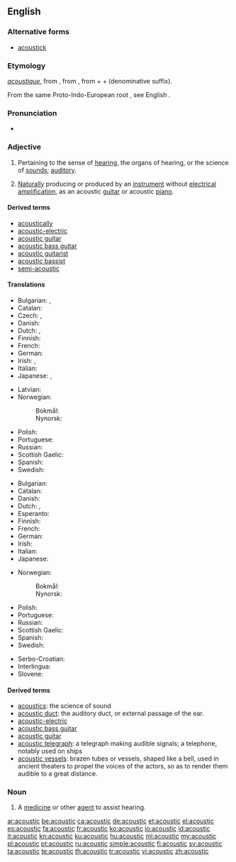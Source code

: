 ==English==

===Alternative forms===
* [[acoustick]] {{qualifier|obsolete}}

===Etymology===
{{etyl|fr|en}} ''[[acoustique]]'', from {{etyl|grc|en}} {{term|ἀκουστικός||auditory|lang=grc}}, from {{etyl|ine-pro|en}} {{m|ine-pro|*h₂ḱh₂owsyé-||to be sharp-eared}}, from {{m|ine-pro|*h₂eḱ-||sharp}} + {{m|ine-pro|*h₂ows-||ear}} + {{m|ine-pro|*yé-}} (denominative suffix).

From the same Proto-Indo-European root {{m|ine-pro|*h₂ḱh₂owsyé-}}, see English {{m|en|hear}}.

===Pronunciation===
* {{audio|En-us-acoustic.ogg|Audio (US)|lang=en}}

===Adjective===
{{en-adj|-}}

# Pertaining to the sense of [[hearing]], the organs of hearing, or the science of [[sounds]]; [[auditory]].
# {{context|music|lang=en}} [[naturally|Naturally]] producing or produced by an [[instrument]] without [[electrical]] [[amplification]], as an acoustic [[guitar]] or acoustic [[piano]].

====Derived terms====
* [[acoustically]]
* [[acoustic-electric]]
* [[acoustic guitar]]
* [[acoustic bass guitar]]
* [[acoustic guitarist]]
* [[acoustic bassist]]
* [[semi-acoustic]]

====Translations====
{{trans-top|pertaining to hearing or the science of sounds}}
* Bulgarian: {{t|bg|слухов}}, {{t|bg|акустичен}}
* Catalan: {{t|ca|acústic}}
* Czech: {{t|cs|akustický}}, {{t|cs|zvukový}}
* Danish: {{t|da|akustisk}}
* Dutch: {{t+|nl|akoestisch}}, {{t+|nl|akoestische}}
* Finnish: {{t|fi|akustinen}}
* French: {{t+|fr|acoustique}}
* German: {{t+|de|akustisch}}
* Irish: {{t|ga|fuaimiúil}}, {{t+|ga|fuaime}}
* Italian: {{t+|it|acustico}}
* Japanese: {{t|ja|音の|tr=oto-no}}, {{t|ja|音響の|tr=onkyō-no}}
{{trans-mid}}
* Latvian: {{t|lv|akustisks}}
* Norwegian: 
*: Bokmål: {{t+|no|akustisk}}
*: Nynorsk: {{t+|no|akustisk}}
* Polish: {{t|pl|akustyczny}}
* Portuguese: {{t+|pt|acústico}}
* Russian: {{t+|ru|акусти́ческий}}
* Scottish Gaelic: {{t|gd|fuaimearra}}
* Spanish: {{t+|es|acústico}}
* Swedish: {{t+|sv|akustisk}}
{{trans-bottom}}

{{trans-top|producing or produced without electrical amplification}}
* Bulgarian: {{t|bg|акустичен}}
* Catalan: {{t|ca|acústic}}
* Danish: {{t|da|akustisk}}
* Dutch: {{t+|nl|akoestisch}}, {{t+|nl|akoestische}}
* Esperanto: {{t|eo|akustika}}
* Finnish: {{t|fi|akustinen}}
* French: {{t+|fr|acoustique}}
* German: {{t+|de|akustisch}}
* Irish: {{t|ga|fuaimiúil}}
* Italian: {{t+|it|acustico}}
* Japanese: {{t|ja|アコースティック|tr=akōsutikku}}
{{trans-mid}}
* Norwegian:
*: Bokmål: {{t+|no|akustisk}}
*: Nynorsk: {{t+|no|akustisk}}
* Polish: {{t|pl|akustyczny}}
* Portuguese: {{t+|pt|acústico}}
* Russian: {{t+|ru|акусти́ческий}}
* Scottish Gaelic: {{t|gd|fuaimearra}}
* Spanish: {{t+|es|acústico}}
* Swedish: {{t+|sv|akustisk}}
{{trans-bottom}}

{{checktrans-top}}
* Serbo-Croatian: {{t+check|sh|akustičan}}
* Interlingua: {{t-check|ia|acustic}}
* Slovene: {{t-check|sl|akustičen}}
{{trans-bottom}}

====Derived terms====
* [[acoustics]]: the science of sound
* [[acoustic duct]]: the auditory duct, or external passage of the ear.
* [[acoustic-electric]]
* [[acoustic bass guitar]]
* [[acoustic guitar]]
* [[acoustic telegraph]]: a telegraph making audible signals; a telephone, notably used on ships
* [[acoustic vessels]]: brazen tubes or vessels, shaped like a bell, used in ancient theaters to propel the voices of the actors, so as to render them audible to a great distance.

===Noun===
{{en-noun}}

# {{context|medicine|lang=en}} A [[medicine]] or other [[agent]] to assist hearing.

[[ar:acoustic]]
[[be:acoustic]]
[[ca:acoustic]]
[[de:acoustic]]
[[et:acoustic]]
[[el:acoustic]]
[[es:acoustic]]
[[fa:acoustic]]
[[fr:acoustic]]
[[ko:acoustic]]
[[io:acoustic]]
[[id:acoustic]]
[[it:acoustic]]
[[kn:acoustic]]
[[ku:acoustic]]
[[hu:acoustic]]
[[ml:acoustic]]
[[my:acoustic]]
[[pl:acoustic]]
[[pt:acoustic]]
[[ru:acoustic]]
[[simple:acoustic]]
[[fi:acoustic]]
[[sv:acoustic]]
[[ta:acoustic]]
[[te:acoustic]]
[[th:acoustic]]
[[tr:acoustic]]
[[vi:acoustic]]
[[zh:acoustic]]